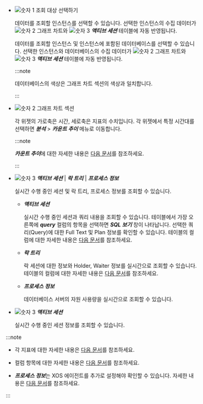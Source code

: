 * ![숫자 1](/img/number-01.png) 조회 대상 선택하기

  <InDoc product='mysql,mysql-v1,redis,cubrid'>
  
  데이터를 조회할 인스턴스를 선택할 수 있습니다. 선택한 인스턴스의 수집 데이터가 ![숫자 2](/img/number-02.png) 그래프 차트와 ![숫자 3](/img/number-03.png) ***액티브 세션*** 테이블에 자동 반영됩니다.
  
  </InDoc>

  <InDoc product='postgresql,postgresql-v1,oracle'>
  
  데이터를 조회할 인스턴스 및 인스턴스에 포함된 데이터베이스를 선택할 수 있습니다. 선택한 인스턴스와 데이터베이스의 수집 데이터가 ![숫자 2](/img/number-02.png) 그래프 차트와 ![숫자 3](/img/number-03.png) ***액티브 세션*** 테이블에 자동 반영됩니다.

  :::note

  데이터베이스의 색상은 그래프 차트 섹션의 색상과 일치합니다.

  :::
  
  </InDoc>


* ![숫자 2](/img/number-02.png) 그래프 차트 섹션

  각 위젯의 가로축은 시간, 세로축은 지표의 수치입니다. 각 위젯에서 특정 시간대를 선택하면 ***분석*** > ***카운트 추이*** 메뉴로 이동합니다.

  :::note

  ***카운트 추이***에 대한 자세한 내용은 [다음 문서](analysis-count-trend)를 참조하세요.

  :::

<Xclude product='redis'>

* ![숫자 3](/img/number-03.png) ***액티브 세션*** | ***락 트리*** | ***프로세스 정보***

  실시간 수행 중인 세션 및 락 트리, 프로세스 정보를 조회할 수 있습니다.

  * ***액티브 세션***

    실시간 수행 중인 세션과 쿼리 내용을 조회할 수 있습니다. 테이블에서 가장 오른쪽에 ***query*** 컬럼의 항목을 선택하면 ***SQL 보기*** 창이 나타납니다. 선택한 쿼리(Query)에 대한 Full Text 및 Plan 정보를 확인할 수 있습니다. 테이블의 컬럼에 대한 자세한 내용은 [다음 문서](#column-info)를 참조하세요.

  * ***락 트리***

    락 세션에 대한 정보와 Holder, Waiter 정보를 실시간으로 조회할 수 있습니다. 테이블의 컬럼에 대한 자세한 내용은 [다음 문서](#column-info)를 참조하세요.

  * ***프로세스 정보***

    데이터베이스 서버의 자원 사용량을 실시간으로 조회할 수 있습니다.

</Xclude>

<InDoc product='redis'>

* ![숫자 3](/img/number-03.png) ***액티브 세션***

  실시간 수행 중인 세션 정보를 조회할 수 있습니다.

</InDoc>

:::note

* 각 지표에 대한 자세한 내용은 [다음 문서](metrics-data-list)를 참조하세요. 

* 컬럼 항목에 대한 자세한 내용은 [다음 문서](#info-of-column)를 참조하세요.

* ***프로세스 정보***는 XOS 에이전트를 추가로 설정해야 확인할 수 있습니다. 자세한 내용은 [다음 문서](agent-xos-settings)를 참조하세요.

:::